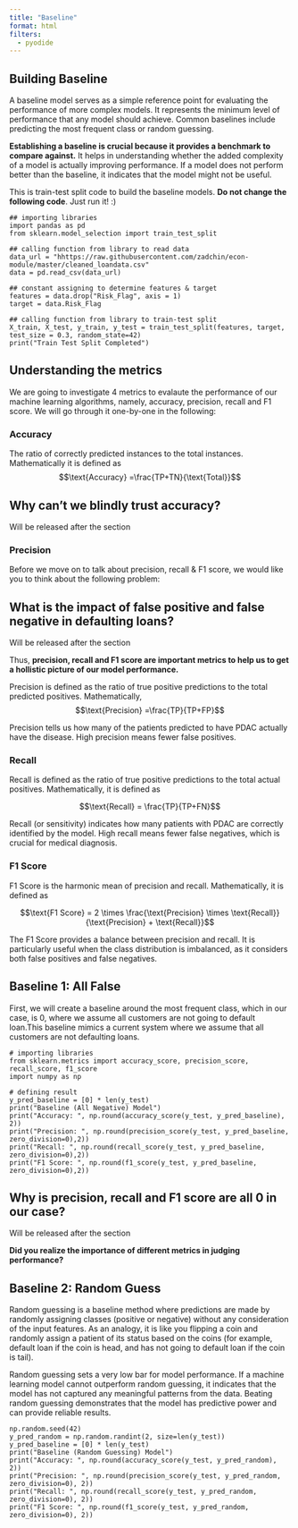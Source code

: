 ```yaml
---
title: "Baseline"
format: html
filters:
  - pyodide
---
```


## Building Baseline

A baseline model serves as a simple reference point for evaluating the performance of more complex models. It represents the minimum level of performance that any model should achieve. Common baselines include predicting the most frequent class or random guessing.


**Establishing a baseline is crucial because it provides a benchmark to compare against.** It helps in understanding whether the added complexity of a model is actually improving performance. If a model does not perform better than the baseline, it indicates that the model might not be useful.

This is train-test split code to build the baseline models. **Do not change the following code**. Just run it! :)

```pyodide-python
## importing libraries
import pandas as pd
from sklearn.model_selection import train_test_split

## calling function from library to read data
data_url = "hhttps://raw.githubusercontent.com/zadchin/econ-module/master/cleaned_loandata.csv"
data = pd.read_csv(data_url)

## constant assigning to determine features & target
features = data.drop("Risk_Flag", axis = 1) 
target = data.Risk_Flag 

## calling function from library to train-test split 
X_train, X_test, y_train, y_test = train_test_split(features, target, test_size = 0.3, random_state=42)
print("Train Test Split Completed")
```


## Understanding the metrics

We are going to investigate 4 metrics to evalaute the performance of our machine learning algorithms, namely, accuracy, precision, recall and F1 score. We will go through it one-by-one in the following:

### Accuracy

The ratio of correctly predicted instances to the total instances. Mathematically it is defined as $$\text{Accuracy} =\frac{TP+TN}{\text{Total}}$$


::: {.callout-note collapse="true" appearance="simple"}

## Why can't we blindly trust accuracy?

Will be released after the section

<!-- In our dataset, 30% of the people are diagnosed with pancreatic cancer, and 70% are not. If we rely only on accuracy, our model could just predict everyone as not having cancer and still be 70% accurate. This doesn't help us identify those who actually have cancer. That's why we need to look at other metrics like precision and recall to ensure our model is correctly identifying both those with and without the disease.-->

:::

### Precision

Before we move on to talk about precision, recall & F1 score, we would like you to think about the following problem:

::: {.callout-note collapse="true" appearance="simple"}

## What is the impact of false positive and false negative in defaulting loans?

Will be released after the section

:::


Thus, **precision, recall and F1 score are important metrics to help us to get a hollistic picture of our model performance.**


Precision is defined as the ratio of true positive predictions to the total predicted positives. Mathematically,
$$\text{Precision} =\frac{TP}{TP+FP}$$

Precision tells us how many of the patients predicted to have PDAC actually have the disease. High precision means fewer false positives.
 
 
### Recall

Recall is defined as the ratio of true positive predictions to the total actual positives. Mathematically, it is defined as 

$$\text{Recall} = \frac{TP}{TP+FN}$$

Recall (or sensitivity) indicates how many patients with PDAC are correctly identified by the model. High recall means fewer false negatives, which is crucial for medical diagnosis.


### F1 Score

F1 Score is the harmonic mean of precision and recall. Mathematically, it is defined as 

$$\text{F1 Score} = 2 \times \frac{\text{Precision} \times \text{Recall}}{\text{Precision} + \text{Recall}}$$

The F1 Score provides a balance between precision and recall. It is particularly useful when the class distribution is imbalanced, as it considers both false positives and false negatives.

## Baseline 1: All False

First, we will create a baseline around the most frequent class, which in our case, is 0, where we assume all customers are not going to default loan.This baseline mimics a current system where we assume that all customers are not defaulting loans.


```pyodide-python
# importing libraries
from sklearn.metrics import accuracy_score, precision_score, recall_score, f1_score
import numpy as np

# defining result 
y_pred_baseline = [0] * len(y_test)
print("Baseline (All Negative) Model")
print("Accuracy: ", np.round(accuracy_score(y_test, y_pred_baseline), 2))
print("Precision: ", np.round(precision_score(y_test, y_pred_baseline, zero_division=0),2))
print("Recall: ", np.round(recall_score(y_test, y_pred_baseline, zero_division=0),2))
print("F1 Score: ", np.round(f1_score(y_test, y_pred_baseline, zero_division=0),2))
```


::: {.callout-note collapse="true" appearance="simple"}

## Why is precision, recall and F1 score are all 0 in our case?

Will be released after the section

<!-- Precision, recall, and F1 score are all zero because the baseline model predicts all patients as negative (no PDAC), resulting in no true positives! -->

**Did you realize the importance of different metrics in judging performance?**

:::

## Baseline 2: Random Guess

Random guessing is a baseline method where predictions are made by randomly assigning classes (positive or negative) without any consideration of the input features. As an analogy, it is like you flipping a coin and randomly assign a patient of its status based on the coins (for example, default loan if the coin is head, and has not going to default loan if the coin is tail).

Random guessing sets a very low bar for model performance. If a machine learning model cannot outperform random guessing, it indicates that the model has not captured any meaningful patterns from the data.  Beating random guessing demonstrates that the model has predictive power and can provide reliable results. 


```pyodide-python
np.random.seed(42)
y_pred_random = np.random.randint(2, size=len(y_test))
y_pred_baseline = [0] * len(y_test)
print("Baseline (Random Guessing) Model")
print("Accuracy: ", np.round(accuracy_score(y_test, y_pred_random), 2))
print("Precision: ", np.round(precision_score(y_test, y_pred_random, zero_division=0), 2))
print("Recall: ", np.round(recall_score(y_test, y_pred_random, zero_division=0), 2))
print("F1 Score: ", np.round(f1_score(y_test, y_pred_random, zero_division=0), 2))
```


$\,$
